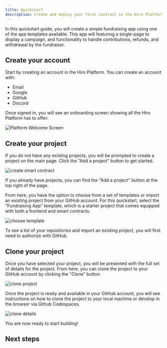 ```yaml
---
title: Quickstart
description: Create and deploy your first contract in the Hiro Platform.
---
```



In this quickstart guide, you will create a simple fundraising app using one of the app templates available. This app will  featuring a single-page to display a campaign, and functionality to handle contributions, refunds, and withdrawal by the fundraiser.

## Create your account

Start by creating an account in the Hiro Platform. You can create an account with:

- Email
- Google
- GitHub
- Discord

Once signed in, you will see an onboarding screen showing all the Hiro Platform has to offer:

![Platform Welcome Screen](./images/quickstart/welcome-v2.png)

## Create your project

If you do not have any existing projects, you will be prompted to create a project on the main page. Click the "Add a project" button to get started.

![create smart contract](./images/quickstart/project-contract-v2.png)

<Callout type="info">
If you already have projects, you can find the "Add a project" button at the top right of the page.
</Callout>

From here, you have the option to choose from a set of templates or import an existing project from your GitHub account. For this quickstart, select the "Fundraising App" template, which is a starter project that comes equipped with both a frontend and smart contracts.

![choose template](./images/quickstart/choose-template-v2.png)

<Callout type="info">
To see a list of your repositories and import an existing project, you will first need to authorize with GitHub.
</Callout>

## Clone your project

Once you have selected your project, you will be presented with the full set of details for the project. From here, you can clone the project to your GitHub account by clicking the "Clone" button.

![clone project](./images/quickstart/clone-project-v2.png)

Once the project is ready and available in your GitHub account, you will see instructions on how to clone the project to your local machine or develop in the browser via Github Codespaces.

![clone details](./images/quickstart/clone-details-v2.png)

You are now ready to start building!

## Next steps

<Cards>
  <Card
    href="/stacks/platform/guides/devnet"
    title="Running Devnet"
    description="Learn how to use devnet, a private blockchain environment, to test and interact with your app."
  />
  <Card
    href="/stacks/platform/guides/create-chainhooks"
    title="Create and manage Chainhooks"
    description="Learn how to create custom event streams for Stacks or Bitcoin with Chainhook on the Platform."
  />
</Cards>
